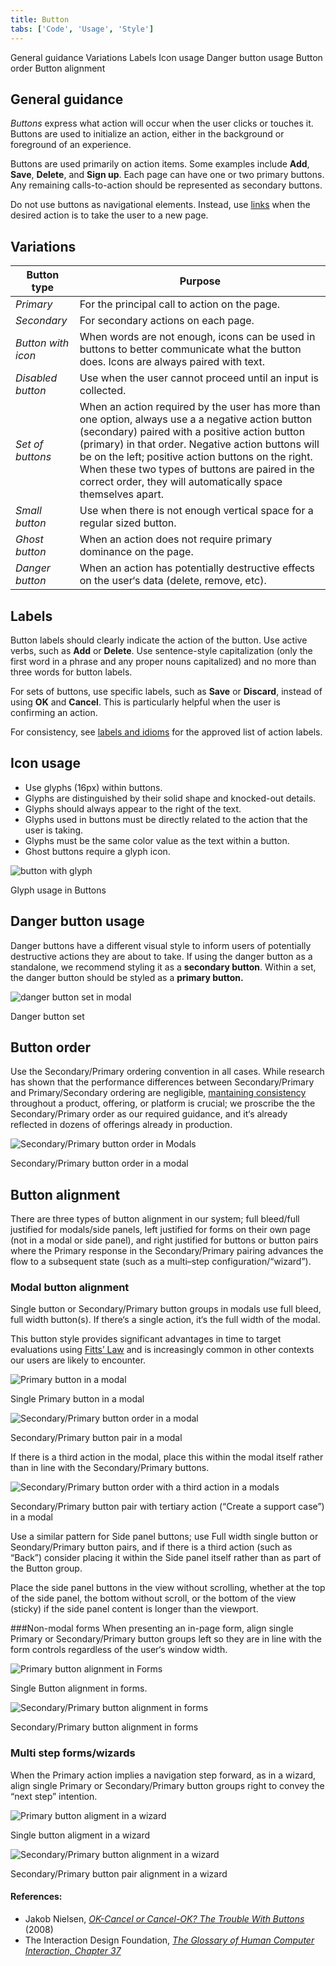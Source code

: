 ```yaml
---
title: Button
tabs: ['Code', 'Usage', 'Style']
---
```


<AnchorLinks>

<AnchorLink>General guidance</AnchorLink>
<AnchorLink>Variations</AnchorLink>
<AnchorLink>Labels</AnchorLink>
<AnchorLink>Icon usage</AnchorLink>
<AnchorLink>Danger button usage</AnchorLink>
<AnchorLink>Button order</AnchorLink>
<AnchorLink>Button alignment</AnchorLink>


</AnchorLinks>

## General guidance

_Buttons_ express what action will occur when the user clicks or touches it. Buttons are used to initialize an action, either in the background or foreground of an experience.

Buttons are used primarily on action items. Some examples include **Add**, **Save**, **Delete**, and **Sign up**. Each page can have one or two primary buttons. Any remaining calls-to-action should be represented as secondary buttons.

Do not use buttons as navigational elements. Instead, use [links](/components/link) when the desired action is to take the user to a new page.

## Variations

| Button type        | Purpose                                                                                                                                                                                                                                                                                                                                                                           |
| ------------------ | --------------------------------------------------------------------------------------------------------------------------------------------------------------------------------------------------------------------------------------------------------------------------------------------------------------------------------------------------------------------------------- |
| _Primary_          | For the principal call to action on the page.                                                                                                                                                                                                                                                                                                                                     |
| _Secondary_        | For secondary actions on each page.                                                                                                                                                                                                                                                                                                                                               |
| _Button with icon_ | When words are not enough, icons can be used in buttons to better communicate what the button does. Icons are always paired with text.                                                                                                                                                                                                                                            |
| _Disabled button_  | Use when the user cannot proceed until an input is collected.                                                                                                                                                                                                                                                                                                                     |
| _Set of buttons_   | When an action required by the user has more than one option, always use a a negative action button (secondary) paired with a positive action button (primary) in that order. Negative action buttons will be on the left; positive action buttons on the right. When these two types of buttons are paired in the correct order, they will automatically space themselves apart. |
| _Small button_       | Use when there is not enough vertical space for a regular sized button.                                                                                                                                                                                                                                                                                                           |
| _Ghost button_     | When an action does not require primary dominance on the page.                                                                                                                                                                                                                                                                                                                    |
| _Danger button_    | When an action has potentially destructive effects on the user‘s data (delete, remove, etc).                                                                                                                                                                                                                                                                                      |

## Labels

Button labels should clearly indicate the action of the button. Use active verbs, such as **Add** or **Delete**. Use sentence-style capitalization (only the first word in a phrase and any proper nouns capitalized) and no more than three words for button labels.

For sets of buttons, use specific labels, such as **Save** or **Discard**, instead of using **OK** and **Cancel**. This is particularly helpful when the user is confirming an action.

For consistency, see [labels and idioms](/guidelines/content/glossary) for the approved list of action labels.

## Icon usage

- Use glyphs (16px) within buttons.
- Glyphs are distinguished by their solid shape and knocked-out details.
- Glyphs should always appear to the right of the text.
- Glyphs used in buttons must be directly related to the action that the user is taking.
- Glyphs must be the same color value as the text within a button.
- Ghost buttons require a glyph icon.

<Row>
<Column colLg={8}>

![button with glyph](images/button-usage-1.png)

<Caption>Glyph usage in Buttons</Caption>

</Column>
</Row>

## Danger button usage

Danger buttons have a different visual style to inform users of potentially destructive actions they are about to take. If using the danger button as a standalone, we recommend styling it as a **secondary button**. Within a set, the danger button should be styled as a **primary button.**

<Row>
<Column colLg={8}>

![danger button set in modal](images/button-usage-2.png)

<Caption>Danger button set</Caption>

</Column>
</Row>

## Button order

Use the Secondary/Primary ordering convention in all cases. While research has shown that the performance differences between Secondary/Primary and Primary/Secondary ordering are negligible, [mantaining consistency](https://www.nngroup.com/articles/ok-cancel-or-cancel-ok/) throughout a product, offering, or platform is crucial; we proscribe the the Secondary/Primary order as our required guidance, and it‘s already reflected in dozens of offerings already in production. 

<Row>
<Column colLg={8}>

![Secondary/Primary button order in Modals](images/button-usage-4.png)

<Caption>Secondary/Primary button order in a modal</Caption>

</Column>
</Row>

## Button alignment

There are three types of button alignment in our system; full bleed/full justified for modals/side panels, left justified for forms on their own page (not in a modal or side panel), and right justified for buttons or button  pairs where the Primary response in the Secondary/Primary pairing advances the flow to a subsequent state (such as a multi–step configuration/“wizard”).

### Modal button alignment
Single button or Secondary/Primary button groups in modals use full bleed, full width button(s). If there‘s a single action, it‘s the full width of the modal.

This button style provides significant advantages in time to target evaluations using [Fitts’ Law](https://www.interaction-design.org/literature/book/the-glossary-of-human-computer-interaction/fitts-s-law) and is increasingly common in other contexts our users are likely to encounter.

<Row>
<Column colLg={8}>

![Primary button in a modal](images/button-usage-3.png)

<Caption>Single Primary button in a modal</Caption>

</Column>
</Row>

<Row>
<Column colLg={8}>

![Secondary/Primary button order in a modal](images/button-usage-4.png)

<Caption>Secondary/Primary button pair in a modal</Caption>

</Column>
</Row>

If there is a third action in the modal, place this within the modal itself rather than in line with the Secondary/Primary buttons.

<Row>
<Column colLg={8}>

![Secondary/Primary button order with a third action in a modals](images/button-usage-5.png)

<Caption>Secondary/Primary button pair with tertiary action (“Create a support case”) in a modal</Caption>

</Column>
</Row>

Use a similar pattern for Side panel buttons; use Full width single button or Seondary/Primary button pairs, and if there is a third action (such as “Back”) consider placing it within the Side panel itself rather than as part of the Button group.

Place the side panel buttons in the view without scrolling, whether at the top of the side panel, the bottom without scroll, or the bottom of the view (sticky) if the side panel content is longer than the viewport.


###Non-modal forms
When presenting an in-page form, align single Primary or Secondary/Primary button groups left so they are in line with the form controls regardless of the user‘s window width.

<Row>
<Column colLg={8}>

![Primary button alignment in Forms](images/button-usage-6.png)

<Caption>Single Button alignment in forms.</Caption>

</Column>
</Row>

<Row>
<Column colLg={8}>

![Secondary/Primary button alignment in forms](images/button-usage-7.png)

<Caption>Secondary/Primary button alignment in forms</Caption>

</Column>
</Row>

### Multi step forms/wizards
When the Primary action implies a navigation step forward, as in a wizard, align single Primary or Secondary/Primary button groups right to convey the “next step” intention.
 
<Row>
<Column colLg={8}>

![Primary button aligment in a wizard](images/button-usage-8.png)

<Caption>Single button aligment in a wizard</Caption>

</Column>
</Row>

<Row>
<Column colLg={8}>

![Secondary/Primary button alignment in a wizard](images/button-usage-9.png)

<Caption>Secondary/Primary button pair alignment in a wizard</Caption>

</Column>
</Row>


#### References:

- Jakob Nielsen, [_OK-Cancel or Cancel-OK? The Trouble With Buttons_](https://www.nngroup.com/articles/ok-cancel-or-cancel-ok/) (2008)
- The Interaction Design Foundation, [_The Glossary of Human Computer Interaction, Chapter 37_](https://www.interaction-design.org/literature/book/the-glossary-of-human-computer-interaction/fitts-s-law)
